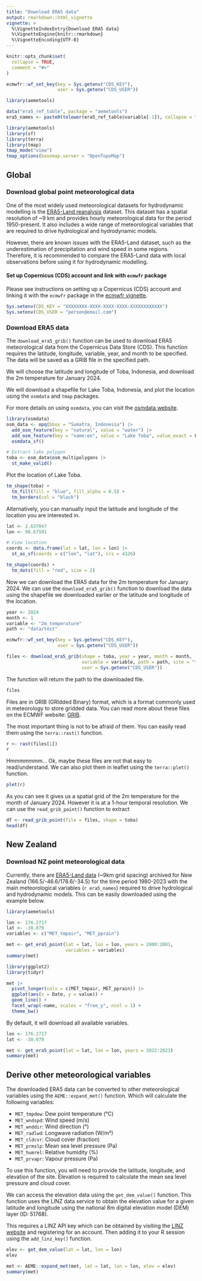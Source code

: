 ```yaml
---
title: "Download ERA5 data"
output: rmarkdown::html_vignette
vignette: >
  %\VignetteIndexEntry{Download ERA5 data}
  %\VignetteEngine{knitr::rmarkdown}
  %\VignetteEncoding{UTF-8}
---
```


```r
knitr::opts_chunk$set(
  collapse = TRUE,
  comment = "#>"
)

ecmwfr::wf_set_key(key = Sys.getenv("CDS_KEY"),
                   user = Sys.getenv("CDS_USER"))

```

```r
library(aemetools)

data("era5_ref_table", package = "aemetools")
era5_names <- paste0(tolower(era5_ref_table$variable[-1]), collapse = ", ")

```

```r
library(aemetools)
library(sf)
library(terra)
library(tmap)
tmap_mode("view")
tmap_options(basemap.server = "OpenTopoMap")

```


## Global

### Download global point meteorological data

One of the most widely used meteorological datasets for hydrodynamic modelling
is the [ERA5-Land reanalysis](https://cds.climate.copernicus.eu/datasets/reanalysis-era5-land?tab=overview)
dataset. This dataset has a spatial resolution of \~9 km and provides hourly
meteorological data for the period 1950-present. It also includes a wide range
of meteorological variables that are required to drive hydrological and
hydrodynamic models.

However, there are known issues with the ERA5-Land dataset, such as the
underestimation of precipitation and wind speed in some regions. Therefore, it
is recommended to compare the ERA5-Land data with local observations before
using it for hydrodynamic modelling.

#### Set up Copernicus (CDS) account and link with `ecmwfr` package

Please see instructions on setting up a Copernicus (CDS) account and linking it
with the `ecmwfr` package in the [ecmwfr vignette](https://bluegreen-labs.github.io/ecmwfr/#use).

```r
Sys.setenv(CDS_KEY = "XXXXXXXX-XXXX-XXXX-XXXX-XXXXXXXXXXXX")
Sys.setenv(CDS_USER = "person@email.com")
```


### Download ERA5 data

The `download_era5_grib()` function can be used to download ERA5 meteorological
data from the Copernicus Data Store (CDS). This function requires the latitude,
longitude, variable, year, and month to be specified. The data will be saved as
a GRIB file in the specified path.

We will choose the latitude and longitude of Toba, Indonesia, and download the
2m temperature for January 2024.

We will download a shapefile for Lake Toba, Indonesia, and plot the location
using the `osmdata` and `tmap` packages.

For more details on using `osmdata`, you can visit the [osmdata website](https://docs.ropensci.org/osmdata/).

```r
library(osmdata)
osm_data <- opq(bbox = "Sumatra, Indonesia") |> 
  add_osm_feature(key = "natural", value = "water") |> 
  add_osm_feature(key = "name:en", value = "Lake Toba", value_exact = FALSE) |> 
  osmdata_sf()

# Extract lake polygon
toba <- osm_data$osm_multipolygons |> 
  st_make_valid()

```
Plot the location of Lake Toba.

```r
tm_shape(toba) +
  tm_fill(fill = "blue", fill_alpha = 0.5) +
  tm_borders(col = "black") 
```

Alternatively, you can manually input the latitude and longitude of the location
you are interested in.

```r
lat <- 2.637047
lon <- 98.67591

# View location
coords <- data.frame(lat = lat, lon = lon) |> 
  st_as_sf(coords = c("lon", "lat"), crs = 4326)

tm_shape(coords) +
  tm_dots(fill = "red", size = 2) 

```

Now we can download the ERA5 data for the 2m temperature for January 2024. We 
can use the `download_era5_grib()` function to download the data using the 
shapefile we downloaded earlier or the latitude and longitude of the location.


```r
year <- 2024
month <- 1
variable <- "2m_temperature"
path <- "data/test"

ecmwfr::wf_set_key(key = Sys.getenv("CDS_KEY"),
                   user = Sys.getenv("CDS_USER"))

files <- download_era5_grib(shape = toba, year = year, month = month,
                            variable = variable, path = path, site = "toba",
                            user = Sys.getenv("CDS_USER"))
```

The function will return the path to the downloaded file.

```r
files
```
Files are in GRIB (GRIdded Binary) format, which is a format commonly used in
meteorology to store gridded data. You can read more about these files on the
ECMWF website: [GRIB](https://confluence.ecmwf.int/display/CKB/What+are+GRIB+files+and+how+can+I+read+them).

The most important thing is not to be afraid of them. You can easily read them
using the `terra::rast()` function.

```r
r <- rast(files[1])
r
```

Hmmmmmmm... Ok, maybe these files are not that easy to read/understand. We can 
also plot them in leaflet using the `terra::plet()` function.

```r
plet(r)
```

As you can see it gives us a spatial grid of the 2m temperature for the month of
January 2024. However it is at a 1-hour temporal resolution. We can use the
`read_grib_point()` function to extract






```r
df <- read_grib_point(file = files, shape = toba)
head(df)
```



## New Zealand

### Download NZ point meteorological data

Currently, there are 
[ERA5-Land data](https://cds.climate.copernicus.eu/datasets/reanalysis-era5-land?tab=overview) 
(\~9km grid spacing) archived for New Zealand (166.5/-46.6/178.6/-34.5)
for the time period 1980-2023 with the main meteorological variables
(`r era5_names`) required to drive hydrological and hydrodynamic models. This
can be easily downloaded using the example below. 

```r
library(aemetools)
```

```r
lon <- 176.2717
lat <- -38.079
variables <- c("MET_tmpair", "MET_pprain")

met <- get_era5_point(lat = lat, lon = lon, years = 2000:2001,
                      variables = variables)
summary(met)
```

```r

library(ggplot2)
library(tidyr)

met |> 
  pivot_longer(cols = c(MET_tmpair, MET_pprain)) |> 
  ggplot(aes(x = Date, y = value)) +
  geom_line() +
  facet_wrap(~name, scales = "free_y", ncol = 1) +
  theme_bw()

```

By default, it will download all available variables.

```r
lon <- 176.2717
lat <- -38.079

met <- get_era5_point(lat = lat, lon = lon, years = 2022:2023)
summary(met)
```

## Derive other meteorological variables

The downloaded ERA5 data can be converted to other meteorological variables
using the `AEME::expand_met()` function. Which will calculate the following
variables:

- `MET_tmpdew`: Dew point temperature (°C)
- `MET_wndspd`: Wind speed (m/s) 
- `MET_wnddir`: Wind direction (°)
- `MET_radlwd`: Longwave radiation (W/m²)
- `MET_cldcvr`: Cloud cover (fraction)
- `MET_prmslp`: Mean sea level pressure (Pa)
- `MET_humrel`: Relative humidity (%)
- `MET_prvapr`: Vapour pressure (Pa)

To use this function, you will need to provide the latitude, longitude, and
elevation of the site. Elevation is required to calculate the mean sea level
pressure and cloud cover. 

We can access the elevation data using the `get_dem_value()` function. This 
function uses the LINZ data service to obtain the elevation value for a
given latitude and longitude using the national 8m digital elevation model (DEM)
layer (ID: 51768).

This requires a LINZ API key which can be obtained by visiting the
[LINZ website](https://data.linz.govt.nz/layer/51768-nz-8m-digital-elevation-model-2012/) 
and registering for an account. Then adding it to your R session using the
`add_linz_key()` function.

```r

elev <- get_dem_value(lat = lat, lon = lon)
elev

```


 




```r
met <- AEME::expand_met(met, lat = lat, lon = lon, elev = elev)
summary(met)

```
